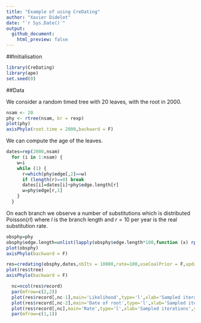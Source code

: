 ```yaml
---
title: "Example of using CreDating"
author: "Xavier Didelot"
date: "`r Sys.Date()`"
output: 
  github_document:
    html_preview: false
---
```


##Initialisation

```r
library(CreDating)
library(ape)
set.seed(0)
```

##Data

We consider a random timed tree with 20 leaves, with the root in 2000. 

```r
nsam <- 20
phy <- rtree(nsam, br = rexp)
plot(phy)
axisPhylo(root.time = 2000,backward = F)
```

We can compute the age of the leaves.
```r
dates=rep(2000,nsam)
  for (i in 1:nsam) {
    w=i
    while (1) {
      r=which(phy$edge[,2]==w)
      if (length(r)==0) break
      dates[i]=dates[i]+phy$edge.length[r]
      w=phy$edge[r,1]
    }
  }
```

On each branch we observe a number of substitutions which is distributed $\mathrm{Poisson}(rl)$
where $l$ is the branch length and 
$r=10$ per year is the real substitution rate.
```r
obsphy=phy
obsphy$edge.length=unlist(lapply(obsphy$edge.length*100,function (x) rpois(1,x)))
plot(obsphy)
axisPhylo(backward = F)
```

```r
res=credating(obsphy,dates,nbIts = 10000,rate=100,useCoalPrior = F,updateRate = T)
plot(res$tree)
axisPhylo(backward = F)
```
```r
  nc=ncol(res$record)
  par(mfrow=c(2,2))
  plot(res$record[,nc-1],main='Likelihood',type='l',xlab='Sampled iterations',ylab='')
  plot(res$record[,nc-2],main='Date of root',type='l',xlab='Sampled iterations',ylab='')
  plot(res$record[,nc],main='Rate',type='l',xlab='Sampled iterations',ylab='')
  par(mfrow=c(1,1))
```
